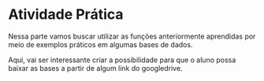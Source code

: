 # Atividade Prática

Nessa parte vamos buscar utilizar as funções anteriormente aprendidas por meio de exemplos práticos em algumas bases de dados.

Aqui, vai ser interessante criar a possibilidade para que o aluno possa baixar as bases a partir de algum link do googledrive.